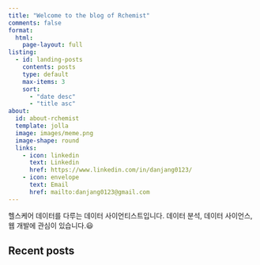 ```yaml
---
title: "Welcome to the blog of Rchemist"
comments: false
format:
  html:
    page-layout: full
listing: 
  - id: landing-posts
    contents: posts
    type: default
    max-items: 3
    sort:
      - "date desc"
      - "title asc"
about:
  id: about-rchemist
  template: jolla
  image: images/meme.png
  image-shape: round
  links: 
    - icon: linkedin
      text: Linkedin
      href: https://www.linkedin.com/in/danjang0123/
    - icon: envelope
      text: Email
      href: mailto:danjang0123@gmail.com
---
```


::: {#about-rchemist}
헬스케어 데이터를 다루는 데이터 사이언티스트입니다. 데이터 분석, 데이터 사이언스, 웹 개발에 관심이 있습니다.😃
:::

::: grid
::: {.g-col-12 .g-col-md-6}
## Recent posts
:::
:::
